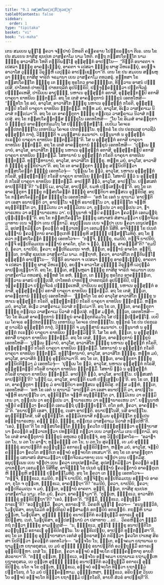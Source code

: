 ```yaml
---
title: "9.1 ກສ຺ສປໂຄຕ຺ຕຠິກ຺ຂຸວຕ຺ຖຸ"
tableOfContents: false
sidebar:
  order: 1
type: "tipitaka"
basket: "vi"
book: "vi-maha"
---
```



<DynamicBreadcrumb />

<Division number="380" book="vi-maha">

<Paragraph number="1774" book="vi-maha">
ເຕນ ສມເຍນ ພຸທ຺ໂຘ ຠຄວາ ຈມ຺ປາຍໍ ວິຫຣຕິ ຄຄ຺ຄຣາຍ ໂປກ຺ຂຣຓິຍາ ຕີເຣ. ເຕນ ໂຂ ປນ ສມເຍນ ກາສີສຸ ຊນປເທ ວາສຠຄາໂມ ນາມ ໂຫຕິ. ຕຕ຺ຖ ກສ຺ສປໂຄຕ຺ໂຕ ນາມ ຠິກ຺ຂຸ ອາວາສິໂກ ໂຫຕິ ຕນ຺ຕິພທ຺ໂຘ ອຸສ຺ສຸກ຺ກໍ ອາປນ຺ໂນ—  “ກິນ຺ຕິ ອນາຄຕາ ຈ ເປສລາ ຠິກ຺ຂູ ອາຄຈ຺ເຉຍ຺ຍຸໍ, ອາຄຕາ ຈ ເປສລາ ຠິກ຺ຂູ ຜາສຸ ວິຫເຣຍ຺ຍຸໍ, ອຍຎ຺ຈ ອາວາໂສ ວຸທ຺ຘິໍ ວິຣຸຬ຺ຫິໍ ເວປຸລ຺ລໍ ອາປຊ຺ເຊຍ຺ຍາ”ຕິ. ເຕນ ໂຂ ປນ ສມເຍນ ສມ຺ພຫຸລາ ຠິກ຺ຂູ ກາສີສຸ ຈາຣິກໍ ຈຣມານາ ເຍນ ວາສຠຄາໂມ ຕທວສຣຸໍ. ອທ຺ທສາ ໂຂ ກສ຺ສປໂຄຕ຺ໂຕ ຠິກ຺ຂຸ ເຕ ຠິກ຺ຂູ ທູຣໂຕວ ອາຄຈ຺ຉນ຺ເຕ, ທິສ຺ວານ ອາສນໍ ປຎ຺ຎເປສິ, ປາໂທທກໍ ປາທປີຐໍ ປາທກຖລິກໍ ອຸປນິກ຺ຂິປິ, ປຈ຺ຈຸຄ຺ຄນ຺ຕ຺ວາ ປຕ຺ຕຈີວຣໍ ປຏິຄ຺ຄເຫສິ, ປານີເຍນ ອາປຸຈ຺ຉິ, ນຫາເນ ອຸສ຺ສຸກ຺ກໍ ອກາສິ, ອຸສ຺ສຸກ຺ກມ຺ປິ ອກາສິ ຍາຄຸຍາ ຂາທນີເຍ ຠຕ຺ຕສ຺ມິໍ. ອຖ ໂຂ ເຕສໍ ອາຄນ຺ຕຸການໍ ຠິກ຺ຂູນໍ ເອຕທໂຫສິ—  “ຠທ຺ທໂກ ໂຂ ອຍໍ, ອາວຸໂສ, ອາວາສິໂກ ຠິກ຺ຂຸ ນຫາເນ ອຸສ຺ສຸກ຺ກໍ ກໂຣຕິ, ອຸສ຺ສຸກ຺ກມ຺ປິ ກໂຣຕິ ຍາຄຸຍາ ຂາທນີເຍ ຠຕ຺ຕສ຺ມິໍ. ຫນ຺ທ ມຍໍ, ອາວຸໂສ, ອິເຘວ ວາສຠຄາເມ ນິວາສໍ ກປ຺ເປມາ”ຕິ. ອຖ ໂຂ ເຕ ອາຄນ຺ຕຸກາ ຠິກ຺ຂູ ຕຕ຺ເຖວ ວາສຠຄາເມ ນິວາສໍ ກປ຺ເປສຸໍ.
</Paragraph>

<Paragraph number="1775" book="vi-maha">
ອຖ ໂຂ ກສ຺ສປໂຄຕ຺ຕສ຺ສ ຠິກ຺ຂຸໂນ ເອຕທໂຫສິ—  “ໂຍ ໂຂ ອິເມສໍ ອາຄນ຺ຕຸການໍ ຠິກ຺ຂູນໍ ອາຄນ຺ຕຸກກິລມໂຖ ໂສ ປຏິປ຺ປສ຺ສທ຺ໂຘ. ເຍປິເມ ໂຄຈເຣ ອປ຺ປກຕຎ຺ຎຸໂນ ເຕທານິເມ ໂຄຈເຣ ປກຕຎ຺ຎຸໂນ. ທຸກ຺ກຣໍ ໂຂ ປນ ປຣກຸເລສຸ ຍາວຊີວໍ ອຸສ຺ສຸກ຺ກໍ ກາຕຸໍ, ວິຎ຺ຎຕ຺ຕິ ຈ ມນຸສ຺ສານໍ ອມນາປາ. ຍນ຺ນູນາຫໍ ນ ອຸສ຺ສຸກ຺ກໍ ກເຣຍ຺ຍໍ ຍາຄຸຍາ ຂາທນີເຍ ຠຕ຺ຕສ຺ມິນ຺”ຕິ. ໂສ ນ ອຸສ຺ສຸກ຺ກໍ ອກາສິ ຍາຄຸຍາ ຂາທນີເຍ ຠຕ຺ຕສ຺ມິໍ.
</Paragraph>

<Paragraph number="1776" book="vi-maha">
ອຖ ໂຂ ເຕສໍ ອາຄນ຺ຕຸການໍ ຠິກ຺ຂູນໍ ເອຕທໂຫສິ—  “ປຸພ຺ເພ ຂ຺ວາຍໍ, ອາວຸໂສ, ອາວາສິໂກ ຠິກ຺ຂຸ ນຫາເນ ອຸສ຺ສຸກ຺ກໍ ອກາສິ, ອຸສ຺ສຸກ຺ກມ຺ປິ ອກາສິ ຍາຄຸຍາ ຂາທນີເຍ ຠຕ຺ຕສ຺ມິໍ. ໂສທານາຍໍ ນ ອຸສ຺ສຸກ຺ກໍ ກໂຣຕິ ຍາຄຸຍາ ຂາທນີເຍ ຠຕ຺ຕສ຺ມິໍ. ທຸຏ຺ໂຐທານາຍໍ, ອາວຸໂສ, ອາວາສິໂກ ຠິກ຺ຂຸ. ຫນ຺ທ ມຍໍ, ອາວຸໂສ, ອາວາສິກໍ ຠິກ຺ຂຸໍ ອຸກ຺ຂິປາມາ”ຕິ.
</Paragraph>

<Paragraph number="1777" book="vi-maha">
ອຖ ໂຂ ເຕ ອາຄນ຺ຕຸກາ ຠິກ຺ຂູ ສນ຺ນິປຕິຕ຺ວາ ກສ຺ສປໂຄຕ຺ຕໍ ຠິກ຺ຂຸໍ ເອຕທໂວຈຸໍ—  “ປຸພ຺ເພ ໂຂ ຕ຺ວໍ, ອາວຸໂສ, ນຫາເນ ອຸສ຺ສຸກ຺ກໍ ກໂຣສິ, ອຸສ຺ສຸກ຺ກມ຺ປິ ກໂຣສິ ຍາຄຸຍາ ຂາທນີເຍ ຠຕ຺ຕສ຺ມິໍ. ໂສທານິ ຕ຺ວໍ ນ ອຸສ຺ສຸກ຺ກໍ ກໂຣສິ ຍາຄຸຍາ ຂາທນີເຍ ຠຕ຺ຕສ຺ມິໍ. ອາປຕ຺ຕິໍ ຕ຺ວໍ, ອາວຸໂສ, ອາປນ຺ໂນ. ປສ຺ສເສຕໍ ອາປຕ຺ຕິນ຺”ຕິ? “ນຕ຺ຖິ ເມ, ອາວຸໂສ, ອາປຕ຺ຕິ, ຍມຫໍ ປສ຺ເສຍ຺ຍນ຺”ຕິ. ອຖ ໂຂ ເຕ ອາຄນ຺ຕຸກາ ຠິກ຺ຂູ ກສ຺ສປໂຄຕ຺ຕໍ ຠິກ຺ຂຸໍ ອາປຕ຺ຕິຍາ ອທສ຺ສເນ ອຸກ຺ຂິປິໍສຸ.
</Paragraph>

<Paragraph number="1778" book="vi-maha">
ອຖ ໂຂ ກສ຺ສປໂຄຕ຺ຕສ຺ສ ຠິກ຺ຂຸໂນ ເອຕທໂຫສິ—  “ອຫໍ ໂຂ ເອຕໍ ນ ຊານາມິ ‘ອາປຕ຺ຕິ ວາ ເອສາ ອນາປຕ຺ຕິ ວາ, ອາປນ຺ໂນ ຈມ຺ຫິ ອນາປນ຺ໂນ ວາ, ອຸກ຺ຂິຕ຺ໂຕ ຈມ຺ຫິ ອນຸກ຺ຂິຕ຺ໂຕ ວາ, ຘມ຺ມິເກນ ວາ ອຘມ຺ມິເກນ ວາ, ກຸປ຺ເປນ ວາ ອກຸປ຺ເປນ ວາ, ຐານາຣເຫນ ວາ ອຏ຺ຐານາຣເຫນ ວາ’. ຍນ຺ນູນາຫໍ ຈມ຺ປໍ ຄນ຺ຕ຺ວາ ຠຄວນ຺ຕໍ ເອຕມຕ຺ຖໍ ປຸຈ຺ເຉຍ຺ຍນ຺”ຕິ. ອຖ ໂຂ ກສ຺ສປໂຄຕ຺ໂຕ ຠິກ຺ຂຸ ເສນາສນໍ ສໍສາເມຕ຺ວາ ປຕ຺ຕຈີວຣມາທາຍ ເຍນ ຈມ຺ປາ ເຕນ ປກ຺ກາມິ. ອນຸປຸພ຺ເພນ ເຍນ ຈມ຺ປາ ເຍນ ຠຄວາ ເຕນຸປສງ຺ກມິ, ອຸປສງ຺ກມິຕ຺ວາ ຠຄວນ຺ຕໍ ອຠິວາເທຕ຺ວາ ເອກມນ຺ຕໍ ນິສີທິ. ອາຈິຓ຺ຓໍ ໂຂ ປເນຕໍ ພຸທ຺ຘານໍ ຠຄວນ຺ຕານໍ ອາຄນ຺ຕຸເກຫິ ຠິກ຺ຂູຫິ ສທ຺ຘິໍ ປຏິສມ຺ໂມທິຕຸໍ. ອຖ ໂຂ ຠຄວາ ກສ຺ສປໂຄຕ຺ຕໍ ຠິກ຺ຂຸໍ ເອຕທໂວຈ—  “ກຈ຺ຈິ, ຠິກ຺ຂຸ, ຂມນີຍໍ, ກຈ຺ຈິ ຍາປນີຍໍ, ກຈ຺ຈິ ອປ຺ປກິລມເຖນ ອທ຺ຘານໍ ອາຄໂຕ, ກຸໂຕ ຈ ຕ຺ວໍ, ຠິກ຺ຂຸ, ອາຄຈ຺ຉສີ”ຕິ? “ຂມນີຍໍ, ຠຄວາ, ຍາປນີຍໍ, ຠຄວາ; ອປ຺ປກິລມເຖນ ຈາຫໍ, ຠນ຺ເຕ, ອທ຺ຘານໍ ອາຄໂຕ. ອຕ຺ຖິ, ຠນ຺ເຕ, ກາສີສຸ ຊນປເທ ວາສຠຄາໂມ ນາມ. ຕຕ຺ຖາຫໍ, ຠຄວາ, ອາວາສິໂກ ຕນ຺ຕິພທ຺ໂຘ ອຸສ຺ສຸກ຺ກໍ ອາປນ຺ໂນ—  ‘ກິນ຺ຕິ ອນາຄຕາ ຈ ເປສລາ ຠິກ຺ຂູ ອາຄຈ຺ເຉຍ຺ຍຸໍ, ອາຄຕາ ຈ ເປສລາ ຠິກ຺ຂູ ຜາສຸ ວິຫເຣຍ຺ຍຸໍ, ອຍຎ຺ຈ ອາວາໂສ ວຸທ຺ຘິໍ ວິຣຸຬ຺ຫິໍ ເວປຸລ຺ລໍ ອາປຊ຺ເຊຍ຺ຍາ’ຕິ. ອຖ ໂຂ, ຠນ຺ເຕ, ສມ຺ພຫຸລາ ຠິກ຺ຂູ ກາສີສຸ ຈາຣິກໍ ຈຣມານາ ເຍນ ວາສຠຄາໂມ ຕທວສຣຸໍ. ອທ຺ທສໍ ໂຂ ອຫໍ, ຠນ຺ເຕ, ເຕ ຠິກ຺ຂູ ທູຣໂຕວ ອາຄຈ຺ຉນ຺ເຕ, ທິສ຺ວານ ອາສນໍ ປຎ຺ຎເປສິໍ, ປາໂທທກໍ ປາທປີຐໍ ປາທກຖລິກໍ ອຸປນິກ຺ຂິປິໍ, ປຈ຺ຈຸຄ຺ຄນ຺ຕ຺ວາ ປຕ຺ຕຈີວຣໍ ປຏິຄ຺ຄເຫສິໍ, ປານີເຍນ ອປຸຈ຺ຉິໍ, ນຫາເນ ອຸສ຺ສຸກ຺ກໍ ອກາສິໍ, ອຸສ຺ສຸກ຺ກມ຺ປິ ອກາສິໍ ຍາຄຸຍາ ຂາທນີເຍ ຠຕ຺ຕສ຺ມິໍ. ອຖ ໂຂ ເຕສໍ, ຠນ຺ເຕ, ອາຄນ຺ຕຸການໍ ຠິກ຺ຂູນໍ ເອຕທໂຫສິ—  ‘ຠທ຺ທໂກ ໂຂ ອຍໍ ອາວຸໂສ ອາວາສິໂກ ຠິກ຺ຂຸ ນຫາເນ ອຸສ຺ສຸກ຺ກໍ ກໂຣຕິ, ອຸສ຺ສຸກ຺ກມ຺ປິ ກໂຣຕິ ຍາຄຸຍາ ຂາທນີເຍ ຠຕ຺ຕສ຺ມິໍ. ຫນ຺ທ ມຍໍ, ອາວຸໂສ, ອິເຘວ ວາສຠຄາເມ ນິວາສໍ ກປ຺ເປມາ’ຕິ. ອຖ ໂຂ ເຕ, ຠນ຺ເຕ, ອາຄນ຺ຕຸກາ ຠິກ຺ຂູ ຕຕ຺ເຖວ ວາສຠຄາເມ ນິວາສໍ ກປ຺ເປສຸໍ. ຕສ຺ສ ມຍ຺ຫໍ, ຠນ຺ເຕ, ເອຕທໂຫສິ—  ‘ໂຍ ໂຂ ອິເມສໍ ອາຄນ຺ຕຸການໍ ຠິກ຺ຂູນໍ ອາຄນ຺ຕຸກກິລມໂຖ ໂສ ປຏິປ຺ປສ຺ສທ຺ໂຘ. ເຍປິເມ ໂຄຈເຣ ອປ຺ປກຕຎ຺ຎຸໂນ ເຕທານິເມ ໂຄຈເຣ ປກຕຎ຺ຎຸໂນ. ທຸກ຺ກຣໍ ໂຂ ປນ ປຣກຸເລສຸ ຍາວຊີວໍ ອຸສ຺ສຸກ຺ກໍ ກາຕຸໍ, ວິຎ຺ຎຕ຺ຕິ ຈ ມນຸສ຺ສານໍ ອມນາປາ. ຍນ຺ນູນາຫໍ ນ ອຸສ຺ສຸກ຺ກໍ ກເຣຍ຺ຍໍ ຍາຄຸຍາ ຂາທນີເຍ ຠຕ຺ຕສ຺ມິນ຺’ຕິ. ໂສ ໂຂ ອຫໍ, ຠນ຺ເຕ, ນ ອຸສ຺ສຸກ຺ກໍ ອກາສິໍ ຍາຄຸຍາ ຂາທນີເຍ ຠຕ຺ຕສ຺ມິໍ. ອຖ ໂຂ ເຕສໍ, ຠນ຺ເຕ, ອາຄນ຺ຕຸການໍ ຠິກ຺ຂູນໍ ເອຕທໂຫສິ—  ‘ປຸພ຺ເພ ຂ຺ວາຍໍ, ອາວຸໂສ, ອາວາສິໂກ ຠິກ຺ຂຸ ນຫາເນ ອຸສ຺ສຸກ຺ກໍ ກໂຣຕິ, ອຸສ຺ສຸກ຺ກມ຺ປິ ກໂຣຕິ ຍາຄຸຍາ ຂາທນີເຍ ຠຕ຺ຕສ຺ມິໍ. ໂສທານາຍໍ ນ ອຸສ຺ສຸກ຺ກໍ ກໂຣຕິ ຍາຄຸຍາ ຂາທນີເຍ ຠຕ຺ຕສ຺ມິໍ. ທຸຏ຺ໂຐທານາຍໍ, ອາວຸໂສ, ອາວາສິໂກ ຠິກ຺ຂຸ. ຫນ຺ທ ມຍໍ, ອາວຸໂສ, ອາວາສິກໍ ຠິກ຺ຂຸໍ ອຸກ຺ຂິປາມາ’ຕິ. ອຖ ໂຂ ເຕ, ຠນ຺ເຕ, ອາຄນ຺ຕຸກາ ຠິກ຺ຂູ ສນ຺ນິປຕິຕ຺ວາ ມໍ ເອຕທໂວຈຸໍ—  ‘ປຸພ຺ເພ ໂຂ ຕ຺ວໍ, ອາວຸໂສ, ນຫາເນ ອຸສ຺ສຸກ຺ກໍ ກໂຣສິ, ອຸສ຺ສຸກ຺ກມ຺ປິ ກໂຣສິ ຍາຄຸຍາ ຂາທນີເຍ ຠຕ຺ຕສ຺ມິໍ. ໂສທານິ ຕ຺ວໍ ນ ອຸສ຺ສຸກ຺ກໍ ກໂຣສິ ຍາຄຸຍາ ຂາທນີເຍ ຠຕ຺ຕສ຺ມິໍ. ອາປຕ຺ຕິໍ ຕ຺ວໍ, ອາວຸໂສ, ອາປນ຺ໂນ. ປສ຺ສເສຕໍ ອາປຕ຺ຕິນ຺’ຕິ? ‘ນຕ຺ຖິ ເມ, ອາວຸໂສ, ອາປຕ຺ຕິ ຍມຫໍ ປສ຺ເສຍ຺ຍນ຺’ຕິ. ອຖ ໂຂ ເຕ, ຠນ຺ເຕ, ອາຄນ຺ຕຸກາ ຠິກ຺ຂູ ມໍ ອາປຕ຺ຕິຍາ ອທສ຺ສເນ ອຸກ຺ຂິປິໍສຸ. ຕສ຺ສ ມຍ຺ຫໍ, ຠນ຺ເຕ, ເອຕທໂຫສິ—  ‘ອຫໍ ໂຂ ເອຕໍ ນ ຊານາມິ “ອາປຕ຺ຕິ ວາ ເອສາ ອນາປຕ຺ຕິ ວາ, ອາປນ຺ໂນ ຈມ຺ຫິ ອນາປນ຺ໂນ ວາ, ອຸກ຺ຂິຕ຺ໂຕ ຈມ຺ຫິ ອນຸກ຺ຂິຕ຺ໂຕ ວາ, ຘມ຺ມິເກນ ວາ ອຘມ຺ມິເກນ ວາ, ກຸປ຺ເປນ ວາ ອກຸປ຺ເປນ ວາ, ຐານາຣເຫນ ວາ ອຏ຺ຐານາຣເຫນ ວາ”. ຍນ຺ນູນາຫໍ ຈມ຺ປໍ ຄນ຺ຕ຺ວາ ຠຄວນ຺ຕໍ ເອຕມຕ຺ຖໍ ປຸຈ຺ເຉຍ຺ຍນ຺’ຕິ. ຕໂຕ ອຫໍ, ຠຄວາ, ອາຄຈ຺ຉາມີ”ຕິ. “ອນາປຕ຺ຕິ ເອສາ, ຠິກ຺ຂຸ, ເນສາ ອາປຕ຺ຕິ. ອນາປນ຺ໂນສິ, ນສິ ອາປນ຺ໂນ. ອນຸກ຺ຂິຕ຺ໂຕສິ, ນສິ ອຸກ຺ຂິຕ຺ໂຕ. ອຘມ຺ມິເກນາສິ ກມ຺ເມນ ອຸກ຺ຂິຕ຺ໂຕ ກຸປ຺ເປນ ອຏ຺ຐານາຣເຫນ. ຄຈ຺ຉ ຕ຺ວໍ, ຠິກ຺ຂຸ, ຕຕ຺ເຖວ ວາສຠຄາເມ ນິວາສໍ ກປ຺ເປຫີ”ຕິ. “ເອວໍ, ຠນ຺ເຕ”ຕິ ໂຂ ກສ຺ສປໂຄຕ຺ໂຕ ຠິກ຺ຂຸ ຠຄວໂຕ ປຏິສ຺ສຸຓິຕ຺ວາ ອຸຏ຺ຐາຍາສນາ ຠຄວນ຺ຕໍ ອຠິວາເທຕ຺ວາ ປທກ຺ຂິຓໍ ກຕ຺ວາ ເຍນ ວາສຠຄາໂມ ເຕນ ປກ຺ກາມິ.
</Paragraph>

</Division>
<Division number="381" book="vi-maha">

<Paragraph number="1779" book="vi-maha">
ອຖ ໂຂ ເຕສໍ ອາຄນ຺ຕຸການໍ ຠິກ຺ຂູນໍ ອຫຸເທວ ກຸກ຺ກຸຈ຺ຈໍ, ອຫຸ ວິປ຺ປຏິສາໂຣ—  “ອລາຠາ ວຕ ໂນ, ນ ວຕ ໂນ ລາຠາ; ທຸລ຺ລທ຺ຘໍ ວຕ ໂນ, ນ ວຕ ໂນ ສຸລທ຺ຘໍ, ເຍ ມຍໍ ສຸທ຺ຘໍ ຠິກ຺ຂຸໍ ອນາປຕ຺ຕິກໍ ອວຕ຺ຖຸສ຺ມິໍ ອກາຣເຓ ອຸກ຺ຂິປິມ຺ຫາ. ຫນ຺ທ ມຍໍ, ອາວຸໂສ, ຈມ຺ປໍ ຄນ຺ຕ຺ວາ ຠຄວໂຕ ສນ຺ຕິເກ ອຈ຺ຈຍໍ ອຈ຺ຈຍໂຕ ເທເສມາ”ຕິ. ອຖ ໂຂ ເຕ ອາຄນ຺ຕຸກາ ຠິກ຺ຂູ ເສນາສນໍ ສໍສາເມຕ຺ວາ ປຕ຺ຕຈີວຣມາທາຍ ເຍນ ຈມ຺ປາ ເຕນ ປກ຺ກມິໍສຸ. ອນຸປຸພ຺ເພນ ເຍນ ຈມ຺ປາ ເຍນ ຠຄວາ ເຕນຸປສງ຺ກມິໍສຸ, ອຸປສງ຺ກມິຕ຺ວາ ຠຄວນ຺ຕໍ ອຠິວາເທຕ຺ວາ ເອກມນ຺ຕໍ ນິສີທິໍສຸ. ອາຈິຓ຺ຓໍ ໂຂ ປເນຕໍ ພຸທ຺ຘານໍ ຠຄວນ຺ຕານໍ ອາຄນ຺ຕຸເກຫິ ຠິກ຺ຂູຫິ ສທ຺ຘິໍ ປຏິສມ຺ໂມທິຕຸໍ. ອຖ ໂຂ ຠຄວາ ເຕ ຠິກ຺ຂູ ເອຕທໂວຈ—  “ກຈ຺ຈິ, ຠິກ຺ຂເວ, ຂມນີຍໍ, ກຈ຺ຈິ ຍາປນີຍໍ, ກຈ຺ຈິຕ຺ຖ ອປ຺ປກິລມເຖນ ອທ຺ຘານໍ ອາຄຕາ, ກຸໂຕ ຈ ຕຸມ຺ເຫ, ຠິກ຺ຂເວ, ອາຄຈ຺ຉຖາ”ຕິ? “ຂມນີຍໍ, ຠຄວາ, ຍາປນີຍໍ, ຠຄວາ; ອປ຺ປກິລມເຖນ ຈ ມຍໍ, ຠນ຺ເຕ, ອທ຺ຘານໍ ອາຄຕາ. ອຕ຺ຖິ, ຠນ຺ເຕ, ກາສີສຸ ຊນປເທ ວາສຠຄາໂມ ນາມ. ຕໂຕ ມຍໍ, ຠຄວາ, ອາຄຈ຺ຉາມາ”ຕິ. “ຕຸມ຺ເຫ, ຠິກ຺ຂເວ, ອາວາສິກໍ ຠິກ຺ຂຸໍ ອຸກ຺ຂິປິຕ຺ຖາ”ຕິ? “ເອວໍ, ຠນ຺ເຕ”ຕິ. “ກິສ຺ມິໍ, ຠິກ຺ຂເວ, ວຕ຺ຖຸສ຺ມິໍ ກາຣເຓ”ຕິ? “ອວຕ຺ຖຸສ຺ມິໍ, ຠຄວາ, ອກາຣເຓ”ຕິ. ວິຄຣຫິ ພຸທ຺ໂຘ ຠຄວາ—  “ອນນຸຈ຺ຉວິກໍ, ໂມຆປຸຣິສາ, ອນນຸໂລມິກໍ ອປ຺ປຕິຣູປໍ ອສ຺ສາມຓກໍ ອກປ຺ປິຍໍ ອກຣຓີຍໍ. ກຖຎ຺ຫິ ນາມ ຕຸມ຺ເຫ, ໂມຆປຸຣິສາ, ສຸທ຺ຘໍ ຠິກ຺ຂຸໍ ອນາປຕ຺ຕິກໍ ອວຕ຺ຖຸສ຺ມິໍ ອກາຣເຓ ອຸກ຺ຂິປິສ຺ສຖ. ເນຕໍ, ໂມຆປຸຣິສາ, ອປ຺ປສນ຺ນານໍ ວາ ປສາທາຍ …ເປ…  ວິຄຣຫິຕ຺ວາ ຘມ຺ມິໍ ກຖໍ ກຕ຺ວາ ຠິກ຺ຂູ ອາມນ຺ເຕສິ—  “ນ, ຠິກ຺ຂເວ, ສຸທ຺ໂຘ ຠິກ຺ຂຸ ອນາປຕ຺ຕິໂກ ອວຕ຺ຖຸສ຺ມິໍ ອກາຣເຓ ອຸກ຺ຂິປິຕພ຺ໂພ. ໂຍ ອຸກ຺ຂິເປຍ຺ຍ, ອາປຕ຺ຕິ ທຸກ຺ກຏສ຺ສາ”ຕິ.
</Paragraph>

<Paragraph number="1780" book="vi-maha">
ອຖ ໂຂ ເຕ ຠິກ຺ຂູ ອຸຏ຺ຐາຍາສນາ ເອກໍສໍ ອຸຕ຺ຕຣາສງ຺ຄໍ ກຣິຕ຺ວາ ຠຄວໂຕ ປາເທສຸ ສິຣສາ ນິປຕິຕ຺ວາ ຠຄວນ຺ຕໍ ເອຕທໂວຈຸໍ—  “ອຈ຺ຈໂຍ ໂນ, ຠນ຺ເຕ, ອຈ຺ຈຄມາ ຍຖາພາເລ ຍຖາມູຬ຺ເຫ ຍຖາອກຸສເລ, ເຍ ມຍໍ ສຸທ຺ຘໍ ຠິກ຺ຂຸໍ ອນາປຕ຺ຕິກໍ ອວຕ຺ຖຸສ຺ມິໍ ອກາຣເຓ ອຸກ຺ຂິປິມ຺ຫາ. ເຕສໍ ໂນ, ຠນ຺ເຕ, ຠຄວາ ອຈ຺ຈຍໍ ອຈ຺ຈຍໂຕ ປຏິຄ຺ຄຓ຺ຫາຕຸ ອາຍຕິໍ ສໍວຣາຍາ”ຕິ. “ຕຄ຺ຆ ຕຸມ຺ເຫ, ຠິກ຺ຂເວ, ອຈ຺ຈໂຍ ອຈ຺ຈຄມາ ຍຖາພາເລ ຍຖາມູຬ຺ເຫ ຍຖາອກຸສເລ, ເຍ ຕຸມ຺ເຫ ສຸທ຺ຘໍ ຠິກ຺ຂຸໍ ອນາປຕ຺ຕິກໍ ອວຕ຺ຖຸສ຺ມິໍ ອກາຣເຓ ອຸກ຺ຂິປິຕ຺ຖ. ຍໂຕ ຈ ໂຂ ຕຸມ຺ເຫ, ຠິກ຺ຂເວ, ອຈ຺ຈຍໍ ອຈ຺ຈຍໂຕ ທິສ຺ວາ ຍຖາຘມ຺ມໍ ປຏິກໂຣຖ, ຕໍ ໂວ ມຍໍ ປຏິຄ຺ຄຓ຺ຫາມ. ວຸທ຺ຘິເຫສາ, ຠິກ຺ຂເວ, ອຣິຍສ຺ສ ວິນເຍ ໂຍ ອຈ຺ຈຍໍ ອຈ຺ຈຍໂຕ ທິສ຺ວາ ຍຖາຘມ຺ມໍ ປຏິກໂຣຕິ, ອາຍຕິໍ ສໍວຣໍ ອາປຊ຺ຊຕີ”ຕິ.
</Paragraph>
</Division>